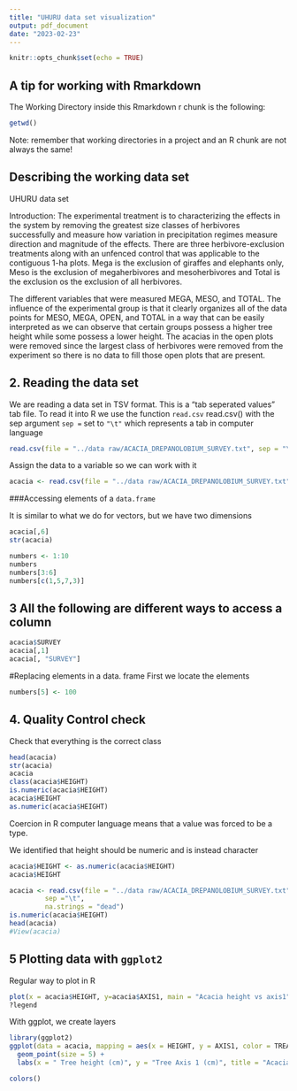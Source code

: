 ```yaml
---
title: "UHURU data set visualization"
output: pdf_document
date: "2023-02-23"
---
```


```r
knitr::opts_chunk$set(echo = TRUE)
```

## A tip for working with Rmarkdown
The Working Directory inside this Rmarkdown r chunk is the following:
```r
getwd()
```

Note: remember that working directories in a project and an R chunk are not always the same!

## Describing the working data set

UHURU data set

Introduction:
The experimental treatment is to characterizing the effects in the system by removing the greatest size classes of herbivores successfully and measure how variation in precipitation regimes measure direction and magnitude of the effects. There are three herbivore-exclusion treatments along with an unfenced control that was applicable to the contiguous 1-ha plots. Mega is the exclusion of giraffes and elephants only, Meso is the exclusion of megaherbivores and mesoherbivores and Total is the exclusion os the exclusion of all herbivores.

The different variables that were measured MEGA, MESO, and TOTAL.
The influence of the experimental group is that it clearly organizes all of the data points for MESO, MEGA, OPEN, and TOTAL in a way that can be easily interpreted as we can observe that certain groups possess a higher tree height while some possess a lower height.
The acacias in the open plots were removed since the largest class of herbivores were removed from the experiment so there is no data to fill those open plots that are present. 


## 2. Reading the data set

We are reading a data set in TSV format. This is a "tab seperated values" tab file.
To read it into R we use the function `read.csv` read.csv() with the sep argument `sep =` set to `"\t"` which represents a tab in computer language
```r
read.csv(file = "../data raw/ACACIA_DREPANOLOBIUM_SURVEY.txt", sep = "\t")
```

Assign the data to a variable so we can work with it

```r
acacia <- read.csv(file = "../data raw/ACACIA_DREPANOLOBIUM_SURVEY.txt", sep = "\t")
```

###Accessing elements of a `data.frame`

It is similar to what we do for vectors, but we have two dimensions

```r
acacia[,6]
str(acacia)
```

```r
numbers <- 1:10
numbers
numbers[3:6]
numbers[c(1,5,7,3)]
```

## 3 All the following are different ways to access a column

```r
acacia$SURVEY
acacia[,1]
acacia[, "SURVEY"]
```

#Replacing elements in a data. frame
First we locate the elements
```r
numbers[5] <- 100
```

## 4. Quality Control check
Check that everything is the correct class
```r
head(acacia)
str(acacia)
acacia
class(acacia$HEIGHT)
is.numeric(acacia$HEIGHT)
acacia$HEIGHT
as.numeric(acacia$HEIGHT)

```

Coercion in R computer language means that a value was forced to be a type.


We identified that height should be numeric and is instead character

```r
acacia$HEIGHT <- as.numeric(acacia$HEIGHT)
acacia$HEIGHT
```

```r
acacia <- read.csv(file = "../data raw/ACACIA_DREPANOLOBIUM_SURVEY.txt",
         sep ="\t",
         na.strings = "dead")
is.numeric(acacia$HEIGHT)
head(acacia)
#View(acacia)
```
## 5 Plotting data with `ggplot2`

Regular way to plot in R
```r
plot(x = acacia$HEIGHT, y=acacia$AXIS1, main = "Acacia height vs axis1")
?legend
```

With ggplot, we create layers
```r
library(ggplot2)
ggplot(data = acacia, mapping = aes(x = HEIGHT, y = AXIS1, color = TREATMENT)) +
  geom_point(size = 5) + 
  labs(x = " Tree height (cm)", y = "Tree Axis 1 (cm)", title = "Acacia trees size relationships")

```
```r
colors()
```
